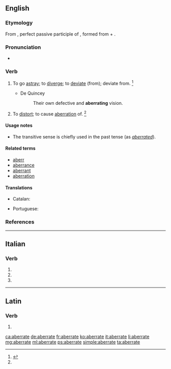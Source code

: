 ==English==

===Etymology===
From {{etyl|la|en}} {{m|la|aberrātus}}, perfect passive participle of {{m|la|aberrō||wander, stray or deviate from}}, formed from {{m|la|ab||from, away from}} + {{m|la|errō||stray}}.

===Pronunciation===
* {{a|US}} {{IPA|/ˈæb.ə.ɹeɪt/|lang=en}}

===Verb===
{{en-verb|aberrat}}

# {{lbl|en|intransitive}} To go [[astray]]; to [[diverge]]; to [[deviate]] (from); deviate from. {{defdate|mid 18the century}}<ref name=SOED>{{R:SOED5|page=4}}</ref>
#* {{rfdate}} De Quincey
#*: Their own defective and '''aberrating''' vision.
# {{lbl|en|transitive}} To [[distort]]; to cause [[aberration]] of. {{defdate|late 19th century}}<ref name=SOED/>

====Usage notes====
* The transitive sense is chiefly used in the past tense (as ''[[aberrated]]'').

====Related terms====
* [[aberr]]
* [[aberrance]]
* [[aberrant]]
* [[aberration]]

====Translations====
{{trans-top|to deviate from; to go astray}}
* Catalan: {{t+|ca|aberrar}}
{{trans-mid}}
* Portuguese: {{t+|pt|aberrar}}
{{trans-bottom}}

===References===
<references/>

----

==Italian==

===Verb===
{{head|it|verb form|cat2=past participle forms}}

# {{inflection of|aberrare||2|p|pres|indc|lang=it}}
# {{inflection of|aberrare||2|p|impr|lang=it}}
# {{inflection of|aberrato||f|p|lang=it}}

----

==Latin==

===Verb===
{{la-verb-form|aberrāte}}

# {{inflection of|aberrō||1|p|pres|actv|impr|lang=la}}

[[ca:aberrate]]
[[de:aberrate]]
[[fr:aberrate]]
[[ko:aberrate]]
[[it:aberrate]]
[[li:aberrate]]
[[mg:aberrate]]
[[ml:aberrate]]
[[ps:aberrate]]
[[simple:aberrate]]
[[ta:aberrate]]